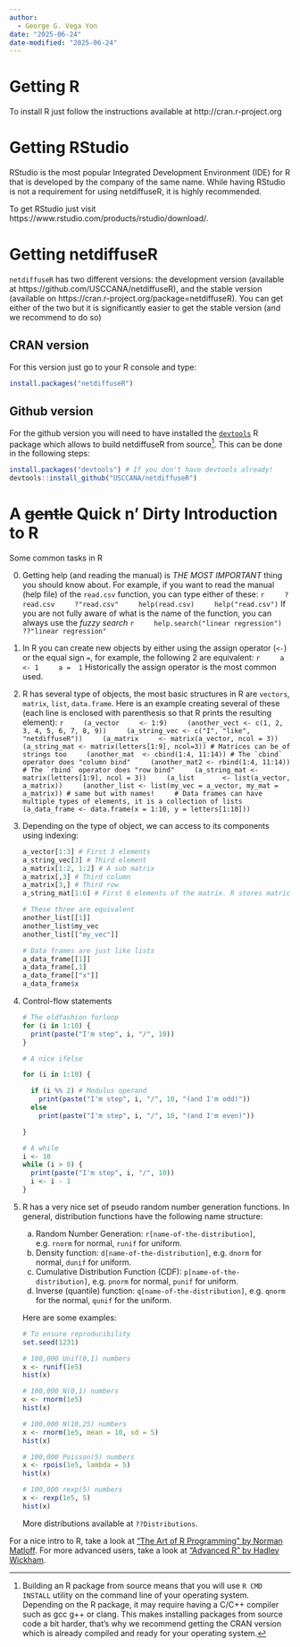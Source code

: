 ```yaml
---
author: 
  - George G. Vega Yon
date: "2025-06-24"
date-modified: "2025-06-24"
---
```


# Getting R

To install R just follow the instructions available at http://cran.r-project.org

# Getting RStudio

RStudio is the most popular Integrated Development Environment (IDE) for R that is developed by the company of the same name. While having RStudio is not a requirement for using netdiffuseR, it is highly recommended.

To get RStudio just visit https://www.rstudio.com/products/rstudio/download/.

# Getting netdiffuseR

`netdiffuseR` has two different versions: the development version (available at https://github.com/USCCANA/netdiffuseR), and the stable version (available on https://cran.r-project.org/package=netdiffuseR). You can get either of the two but it is significantly easier to get the stable version (and we recommend to do so)

## CRAN version

For this version just go to your R console and type:

```r
install.packages("netdiffuseR")
```

## Github version

For the github version you will need to have installed the [`devtools`](https://cran.r-project.org/package=devtools) R package which allows to build netdiffuseR from source[^buildnetdiffuseR]. This can be done in the following steps:

[^buildnetdiffuseR]: Building an R package from source means that you will use `R CMD INSTALL` utility on the command line of your operating system. Depending on the R package, it may require having a C/C++ compiler such as gcc g++ or clang. This makes installing packages from source code a bit harder, that's why we recommend getting the CRAN version which is already compiled and ready for your operating system.

```r
install.packages("devtools") # If you don't have devtools already!
devtools::install_github("USCCANA/netdiffuseR")
```

# A ~~gentle~~ Quick n' Dirty Introduction to R

Some common tasks in R

0.  Getting help (and reading the manual) is *THE MOST IMPORTANT* thing you should know about. For example, if you want to read the manual (help file) of the `read.csv` function, you can type either of these:
    ```r
    ?read.csv
    ?"read.csv"
    help(read.csv)
    help("read.csv")
    ```
    If you are not fully aware of what is the name of the function, you can always use the *fuzzy search*
    ```r
    help.search("linear regression")
    ??"linear regression"
    ```
    
    

1.  In R you can create new objects by either using the assign operator (`<-`) or the equal sign `=`, for example, the following 2 are equivalent:
    ```r
    a <- 1
    a =  1
    ```
    Historically the assign operator is the most common used.

2.  R has several type of objects, the most basic structures in R are `vectors`, `matrix`, `list`, `data.frame`. Here is an example creating several of these (each line is enclosed with parenthesis so that R prints the resulting element):
    ```r
    (a_vector     <- 1:9)
    (another_vect <- c(1, 2, 3, 4, 5, 6, 7, 8, 9))
    (a_string_vec <- c("I", "like", "netdiffuseR"))
    (a_matrix     <- matrix(a_vector, ncol = 3))
    (a_string_mat <- matrix(letters[1:9], ncol=3)) # Matrices can be of strings too
    (another_mat  <- cbind(1:4, 11:14)) # The `cbind` operator does "column bind"
    (another_mat2 <- rbind(1:4, 11:14)) # The `rbind` operator does "row bind"
    (a_string_mat <- matrix(letters[1:9], ncol = 3))
    (a_list       <- list(a_vector, a_matrix))
    (another_list <- list(my_vec = a_vector, my_mat = a_matrix)) # same but with names!
    # Data frames can have multiple types of elements, it is a collection of lists
    (a_data_frame <- data.frame(x = 1:10, y = letters[1:10]))
    ```
    
3.  Depending on the type of object, we can access to its components using indexing:
    ```r
    a_vector[1:3] # First 3 elements
    a_string_vec[3] # Third element
    a_matrix[1:2, 1:2] # A sub matrix
    a_matrix[,3] # Third column
    a_matrix[3,] # Third row
    a_string_mat[1:6] # First 6 elements of the matrix. R stores matrices by column.
    
    # These three are equivalent
    another_list[[1]]
    another_list$my_vec
    another_list[["my_vec"]]
    
    # Data frames are just like lists
    a_data_frame[[1]]
    a_data_frame[,1]
    a_data_frame[["x"]]
    a_data_frame$x
    ```
    
4.  Control-flow statements
    ```r
    # The oldfashion forloop
    for (i in 1:10) {
      print(paste("I'm step", i, "/", 10))
    }
    
    # A nice ifelse
    
    for (i in 1:10) {
      
      if (i %% 2) # Modulus operand
        print(paste("I'm step", i, "/", 10, "(and I'm odd)"))
      else
        print(paste("I'm step", i, "/", 10, "(and I'm even)"))
      
    }
    
    # A while
    i <- 10
    while (i > 0) {
      print(paste("I'm step", i, "/", 10))
      i <- i - 1
    }
    ```

5.  R has a very nice set of pseudo random number generation functions. In general, distribution functions have the following name structure:
    a.  Random Number Generation: `r[name-of-the-distribution]`, e.g. `rnorm` for normal, `runif` for uniform.
    b.  Density function: `d[name-of-the-distribution]`, e.g. `dnorm` for normal, `dunif` for uniform.
    c.  Cumulative Distribution Function (CDF): `p[name-of-the-distribution]`, e.g. `pnorm` for normal, `punif` for uniform.
    d.  Inverse (quantile) function: `q[name-of-the-distribution]`, e.g. `qnorm` for the normal, `qunif` for the uniform.
    
    Here are some examples:
     
    ```r
    # To ensure reproducibility
    set.seed(1231)
    
    # 100,000 Unif(0,1) numbers
    x <- runif(1e5)
    hist(x)
    
    # 100,000 N(0,1) numbers
    x <- rnorm(1e5)
    hist(x)
    
    # 100,000 N(10,25) numbers
    x <- rnorm(1e5, mean = 10, sd = 5)
    hist(x)
    
    # 100,000 Poisson(5) numbers
    x <- rpois(1e5, lambda = 5)
    hist(x)
    
    # 100,000 rexp(5) numbers
    x <- rexp(1e5, 5)
    hist(x)
    ```
    
    More distributions available at `??Distributions`.

For a nice intro to R, take a look at ["The Art of R Programming" by Norman Matloff](https://nostarch.com/artofr.htm). For more advanced users, take a look at ["Advanced R" by Hadley Wickham](http://adv-r.had.co.nz/).
    
    

